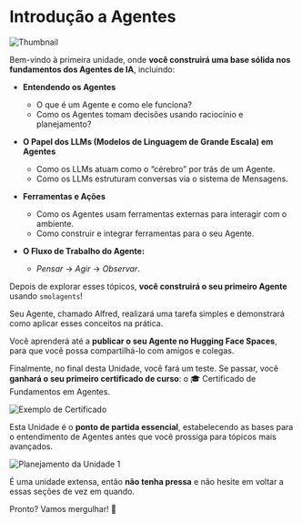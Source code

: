 # Introdução a Agentes

<img src="https://huggingface.co/datasets/agents-course/course-images/resolve/main/en/unit1/thumbnail.jpg" alt="Thumbnail"/>

Bem-vindo à primeira unidade, onde **você construirá uma base sólida nos fundamentos dos Agentes de IA**, incluindo:

- **Entendendo os Agentes**
  - O que é um Agente e como ele funciona?
  - Como os Agentes tomam decisões usando raciocínio e planejamento?

- **O Papel dos LLMs (Modelos de Linguagem de Grande Escala) em Agentes**
  - Como os LLMs atuam como o “cérebro” por trás de um Agente.
  - Como os LLMs estruturam conversas via o sistema de Mensagens.

- **Ferramentas e Ações**
  - Como os Agentes usam ferramentas externas para interagir com o ambiente.
  - Como construir e integrar ferramentas para o seu Agente.

- **O Fluxo de Trabalho do Agente:**
  - *Pensar* → *Agir* → *Observar*.

Depois de explorar esses tópicos, **você construirá o seu primeiro Agente** usando `smolagents`!

Seu Agente, chamado Alfred, realizará uma tarefa simples e demonstrará como aplicar esses conceitos na prática.

Você aprenderá até a **publicar o seu Agente no Hugging Face Spaces**, para que você possa compartilhá-lo com amigos e colegas.

Finalmente, no final desta Unidade, você fará um teste. Se passar, você **ganhará o seu primeiro certificado de curso**: o 🎓 Certificado de Fundamentos em Agentes.

<img src="https://huggingface.co/datasets/agents-course/course-images/resolve/main/en/unit1/certificate-example.jpg" alt="Exemplo de Certificado"/>

Esta Unidade é o **ponto de partida essencial**, estabelecendo as bases para o entendimento de Agentes antes que você prossiga para tópicos mais avançados.

<img src="https://huggingface.co/datasets/agents-course/course-images/resolve/main/en/unit1/whiteboard-no-check.jpg" alt="Planejamento da Unidade 1"/>

É uma unidade extensa, então **não tenha pressa** e não hesite em voltar a essas seções de vez em quando.

Pronto? Vamos mergulhar! 🚀